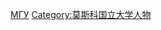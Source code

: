 {{Commonscat|Alumni of Moscow State University}}

[[Category:俄羅斯大學校友|МГУ]]
[[Category:莫斯科国立大学人物|Category:莫斯科国立大学人物]]